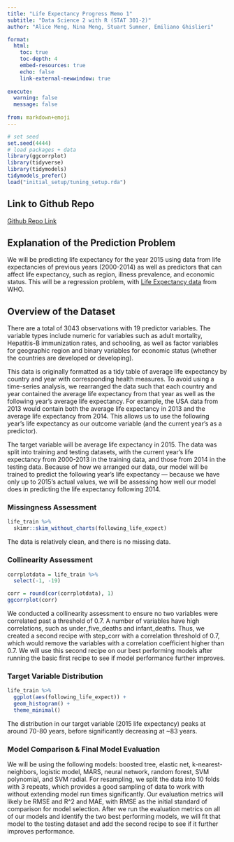 ```yaml
---
title: "Life Expectancy Progress Memo 1"
subtitle: "Data Science 2 with R (STAT 301-2)"
author: "Alice Meng, Nina Meng, Stuart Sumner, Emiliano Ghislieri"

format:
  html:
    toc: true
    toc-depth: 4
    embed-resources: true
    echo: false
    link-external-newwindow: true
    
execute:
  warning: false
  message: false
  
from: markdown+emoji 
---
```


```r
# set seed
set.seed(4444)
# load packages + data
library(ggcorrplot)
library(tidyverse)
library(tidymodels)
tidymodels_prefer()
load("initial_setup/tuning_setup.rda")

```

## Link to Github Repo

[Github Repo Link](https://github.com/STAT301-3-2023SP/final-project-datatists)

## Explanation of the Prediction Problem

We will be predicting life expectancy for the year 2015 using data from life expectancies of previous years (2000-2014) as well as predictors that can affect life expectancy, such as region, illness prevalence, and economic status. This will be a regression problem, with [Life Expectancy data](https://www.kaggle.com/datasets/lashagoch/life-expectancy-who-updated) from WHO.

## Overview of the Dataset

There are a total of 3043 observations with 19 predictor variables. The variable types include numeric for variables such as adult mortality, Hepatitis-B immunization rates, and schooling, as well as factor variables for geographic region and binary variables for economic status (whether the countries are developed or developing).

This data is originally formatted as a tidy table of average life expectancy by country and year with corresponding health measures. To avoid using a time-series analysis, we rearranged the data such that each country and year contained the average life expectancy from that year as well as the following year's average life expectancy. For example, the USA data from 2013 would contain both the average life expectancy in 2013 and the average life expectancy from 2014. This allows us to use the following year's life expectancy as our outcome variable (and the current year's as a predictor).

The target variable will be average life expectancy in 2015. The data was split into training and testing datasets, with the current year's life expectancy from 2000-2013 in the training data, and those from 2014 in the testing data. Because of how we arranged our data, our model will be trained to predict the following year's life expectancy — because we have only up to 2015's actual values, we will be assessing how well our model does in predicting the life expectancy following 2014.


### Missingness Assessment

```r
life_train %>% 
  skimr::skim_without_charts(following_life_expect)
```

The data is relatively clean, and there is no missing data.

### Collinearity Assessment

```r

corrplotdata = life_train %>% 
  select(-1, -19)

corr = round(cor(corrplotdata), 1)
ggcorrplot(corr)
```

We conducted a collinearity assessment to ensure no two variables were correlated past a threshold of 0.7. A number of variables have high correlations, such as under_five_deaths and infant_deaths. Thus, we created a second recipe with step_corr with a correlation threshold of 0.7, which would remove the variables with a correlation coefficient higher than 0.7. We will use this second recipe on our best performing models after running the basic first recipe to see if model performance further improves.

### Target Variable Distribution

```r

life_train %>% 
  ggplot(aes(following_life_expect)) +
  geom_histogram() +
  theme_minimal()
```

The distribution in our target variable (2015 life expectancy) peaks at around 70-80 years, before significantly decreasing at \~83 years.

### Model Comparison & Final Model Evaluation

We will be using the following models: boosted tree, elastic net, k-nearest-neighbors, logistic model, MARS, neural network, random forest, SVM polynomial, and SVM radial. For resampling, we split the data into 10 folds with 3 repeats, which provides a good sampling of data to work with without extending model run times significantly. Our evaluation metrics will likely be RMSE and R^2 and MAE, with RMSE as the initial standard of comparison for model selection. After we run the evaluation metrics on all of our models and identify the two best performing models, we will fit that model to the testing dataset and add the second recipe to see if it further improves performance.
